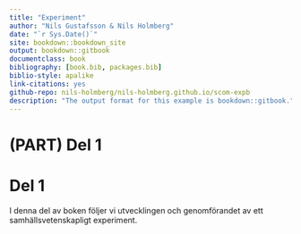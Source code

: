```yaml
--- 
title: "Experiment"
author: "Nils Gustafsson & Nils Holmberg"
date: "`r Sys.Date()`"
site: bookdown::bookdown_site
output: bookdown::gitbook
documentclass: book
bibliography: [book.bib, packages.bib]
biblio-style: apalike
link-citations: yes
github-repo: nils-holmberg/nils-holmberg.github.io/scom-expb
description: "The output format for this example is bookdown::gitbook."
---
```


\newpage
# (PART) Del 1 {-}

# Del 1 {-}
[00-1-wc-file]: <> (24.64 %)
[00-1-comment]: <> (1 sidor)

I denna del av boken följer vi utvecklingen och genomförandet av ett samhällsvetenskapligt experiment. 





